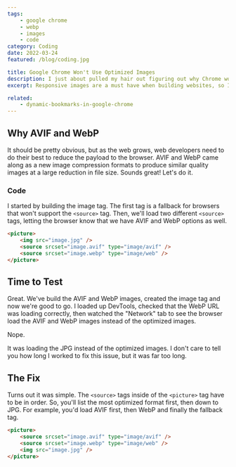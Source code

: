 ```yaml
---
tags:
    - google chrome
    - webp
    - images
    - code
category: Coding
date: 2022-03-24
featured: /blog/coding.jpg

title: Google Chrome Won't Use Optimized Images
description: I just about pulled my hair out figuring out why Chrome wouldn't load WebP or AVIF images when using <picture>.
excerpt: Responsive images are a must have when building websites, so I decided to generate AVIF and WebP images for use in a <srcset> responsive image tag. However, every time I loaded DevTools, Chrome was defaulting to the standard JPG instead of the optimized image.

related:
    - dynamic-bookmarks-in-google-chrome
---
```


## Why AVIF and WebP

It should be pretty obvious, but as the web grows, web developers need to do their best to reduce the payload to the browser. AVIF and WebP came along as a new image compression formats to produce similar quality images at a large reduction in file size. Sounds great! Let's do it.

### Code

I started by building the image tag. The first tag is a fallback for browsers that won't support the `<source>` tag. Then, we'll load two different `<source>` tags, letting the browser know that we have AVIF and WebP options as well.

```html
<picture>
    <img src="image.jpg" />
    <source srcset="image.avif" type="image/avif" />
    <source srcset="image.webp" type="image/web" />
</picture>
```

## Time to Test

Great. We've build the AVIF and WebP images, created the image tag and now we're good to go. I loaded up DevTools, checked that the WebP URL was loading correctly, then watched the "Network" tab to see the browser load the AVIF and WebP images instead of the optimized images.

Nope.

It was loading the JPG instead of the optimized images. I don't care to tell you how long I worked to fix this issue, but it was far too long.

## The Fix

Turns out it was simple. The `<source>` tags inside of the `<picture>` tag have to be in order. So, you'll list the most optimized format first, then down to JPG. For example, you'd load AVIF first, then WebP and finally the fallback tag.

```html
<picture>
    <source srcset="image.avif" type="image/avif" />
    <source srcset="image.webp" type="image/web" />
    <img src="image.jpg" />
</picture>
```
